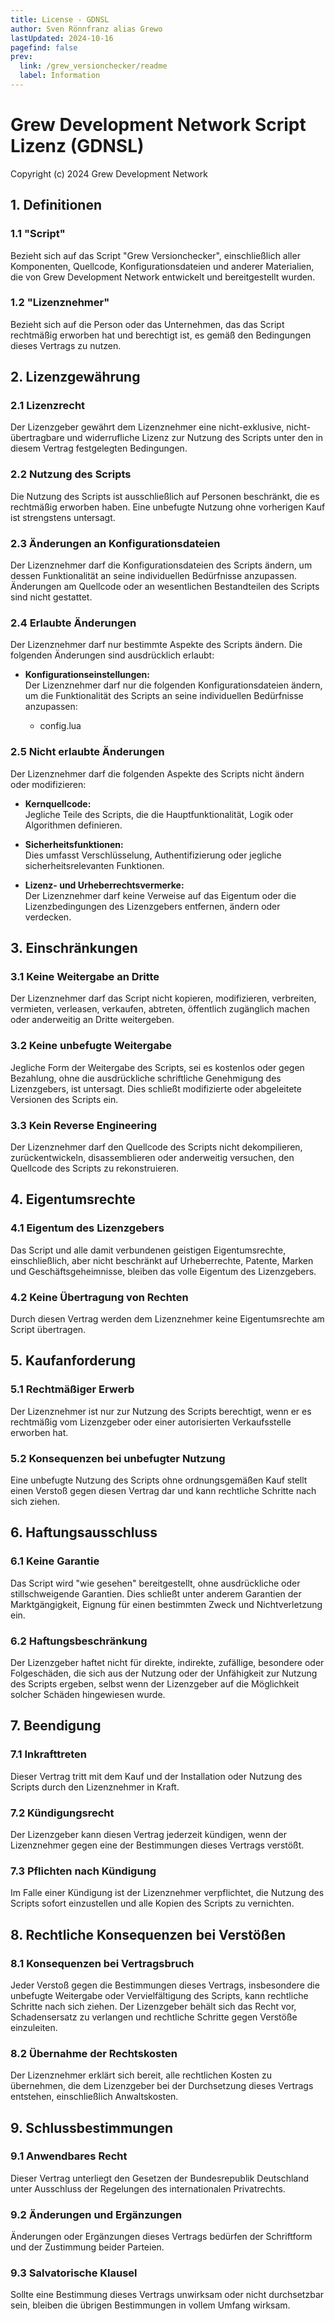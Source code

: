 ```yaml
---
title: License - GDNSL
author: Sven Rönnfranz alias Grewo
lastUpdated: 2024-10-16
pagefind: false
prev:
  link: /grew_versionchecker/readme
  label: Information
---
```


<head>
  <link rel="stylesheet" href="./../../src/assets/css/pagestyle.css" />
</head>

# Grew Development Network Script Lizenz (GDNSL)
Copyright (c) 2024 Grew Development Network

## 1. Definitionen

### 1.1 "Script"
Bezieht sich auf das Script "Grew Versionchecker", einschließlich aller Komponenten, Quellcode, Konfigurationsdateien und anderer Materialien, die von Grew Development Network entwickelt und bereitgestellt wurden.

### 1.2 "Lizenznehmer"
Bezieht sich auf die Person oder das Unternehmen, das das Script rechtmäßig erworben hat und berechtigt ist, es gemäß den Bedingungen dieses Vertrags zu nutzen.

## 2. Lizenzgewährung

### 2.1 Lizenzrecht
Der Lizenzgeber gewährt dem Lizenznehmer eine nicht-exklusive, nicht-übertragbare und widerrufliche Lizenz zur Nutzung des Scripts unter den in diesem Vertrag festgelegten Bedingungen.

### 2.2 Nutzung des Scripts
Die Nutzung des Scripts ist ausschließlich auf Personen beschränkt, die es rechtmäßig erworben haben. Eine unbefugte Nutzung ohne vorherigen Kauf ist strengstens untersagt.

### 2.3 Änderungen an Konfigurationsdateien
Der Lizenznehmer darf die Konfigurationsdateien des Scripts ändern, um dessen Funktionalität an seine individuellen Bedürfnisse anzupassen. Änderungen am Quellcode oder an wesentlichen Bestandteilen des Scripts sind nicht gestattet.

### 2.4 Erlaubte Änderungen
Der Lizenznehmer darf nur bestimmte Aspekte des Scripts ändern. Die folgenden Änderungen sind ausdrücklich erlaubt:

* **Konfigurationseinstellungen:** <br/>
Der Lizenznehmer darf nur die folgenden Konfigurationsdateien ändern, um die Funktionalität des Scripts an seine individuellen Bedürfnisse anzupassen:

    * config.lua

### 2.5 Nicht erlaubte Änderungen
Der Lizenznehmer darf die folgenden Aspekte des Scripts nicht ändern oder modifizieren:

* **Kernquellcode:**<br/>
Jegliche Teile des Scripts, die die Hauptfunktionalität, Logik oder Algorithmen definieren.

* **Sicherheitsfunktionen:**<br/>
Dies umfasst Verschlüsselung, Authentifizierung oder jegliche sicherheitsrelevanten Funktionen.

* **Lizenz- und Urheberrechtsvermerke:**<br/>
Der Lizenznehmer darf keine Verweise auf das Eigentum oder die Lizenzbedingungen des Lizenzgebers entfernen, ändern oder verdecken.

## 3. Einschränkungen

### 3.1 Keine Weitergabe an Dritte
Der Lizenznehmer darf das Script nicht kopieren, modifizieren, verbreiten, vermieten, verleasen, verkaufen, abtreten, öffentlich zugänglich machen oder anderweitig an Dritte weitergeben.

### 3.2 Keine unbefugte Weitergabe
Jegliche Form der Weitergabe des Scripts, sei es kostenlos oder gegen Bezahlung, ohne die ausdrückliche schriftliche Genehmigung des Lizenzgebers, ist untersagt. Dies schließt modifizierte oder abgeleitete Versionen des Scripts ein.

### 3.3 Kein Reverse Engineering
Der Lizenznehmer darf den Quellcode des Scripts nicht dekompilieren, zurückentwickeln, disassemblieren oder anderweitig versuchen, den Quellcode des Scripts zu rekonstruieren.

## 4. Eigentumsrechte

### 4.1 Eigentum des Lizenzgebers
Das Script und alle damit verbundenen geistigen Eigentumsrechte, einschließlich, aber nicht beschränkt auf Urheberrechte, Patente, Marken und Geschäftsgeheimnisse, bleiben das volle Eigentum des Lizenzgebers.

### 4.2 Keine Übertragung von Rechten
Durch diesen Vertrag werden dem Lizenznehmer keine Eigentumsrechte am Script übertragen.

## 5. Kaufanforderung

### 5.1 Rechtmäßiger Erwerb
Der Lizenznehmer ist nur zur Nutzung des Scripts berechtigt, wenn er es rechtmäßig vom Lizenzgeber oder einer autorisierten Verkaufsstelle erworben hat.

### 5.2 Konsequenzen bei unbefugter Nutzung
Eine unbefugte Nutzung des Scripts ohne ordnungsgemäßen Kauf stellt einen Verstoß gegen diesen Vertrag dar und kann rechtliche Schritte nach sich ziehen.

## 6. Haftungsausschluss

### 6.1 Keine Garantie
Das Script wird "wie gesehen" bereitgestellt, ohne ausdrückliche oder stillschweigende Garantien. Dies schließt unter anderem Garantien der Marktgängigkeit, Eignung für einen bestimmten Zweck und Nichtverletzung ein.

### 6.2 Haftungsbeschränkung
Der Lizenzgeber haftet nicht für direkte, indirekte, zufällige, besondere oder Folgeschäden, die sich aus der Nutzung oder der Unfähigkeit zur Nutzung des Scripts ergeben, selbst wenn der Lizenzgeber auf die Möglichkeit solcher Schäden hingewiesen wurde.

## 7. Beendigung

### 7.1 Inkrafttreten
Dieser Vertrag tritt mit dem Kauf und der Installation oder Nutzung des Scripts durch den Lizenznehmer in Kraft.

### 7.2 Kündigungsrecht
Der Lizenzgeber kann diesen Vertrag jederzeit kündigen, wenn der Lizenznehmer gegen eine der Bestimmungen dieses Vertrags verstößt.

### 7.3 Pflichten nach Kündigung
Im Falle einer Kündigung ist der Lizenznehmer verpflichtet, die Nutzung des Scripts sofort einzustellen und alle Kopien des Scripts zu vernichten.

## 8. Rechtliche Konsequenzen bei Verstößen

### 8.1 Konsequenzen bei Vertragsbruch
Jeder Verstoß gegen die Bestimmungen dieses Vertrags, insbesondere die unbefugte Weitergabe oder Vervielfältigung des Scripts, kann rechtliche Schritte nach sich ziehen. Der Lizenzgeber behält sich das Recht vor, Schadensersatz zu verlangen und rechtliche Schritte gegen Verstöße einzuleiten.

### 8.2 Übernahme der Rechtskosten
Der Lizenznehmer erklärt sich bereit, alle rechtlichen Kosten zu übernehmen, die dem Lizenzgeber bei der Durchsetzung dieses Vertrags entstehen, einschließlich Anwaltskosten.

## 9. Schlussbestimmungen

### 9.1 Anwendbares Recht
Dieser Vertrag unterliegt den Gesetzen der Bundesrepublik Deutschland unter Ausschluss der Regelungen des internationalen Privatrechts.

### 9.2 Änderungen und Ergänzungen
Änderungen oder Ergänzungen dieses Vertrags bedürfen der Schriftform und der Zustimmung beider Parteien.

### 9.3 Salvatorische Klausel
Sollte eine Bestimmung dieses Vertrags unwirksam oder nicht durchsetzbar sein, bleiben die übrigen Bestimmungen in vollem Umfang wirksam.
